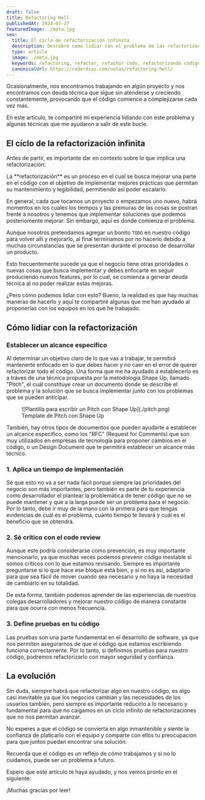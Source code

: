 ```yaml
---
draft: false
title: Refactoring Hell
publishedAt: 2024-07-27
featuredImage: ./meta.jpg
seo:
  title: El cíclo de refactorización infinita
  description: Descubre como lidiar con el problema de las refactorizaciones en el código para no caer en un ciclo infinito del cuál no puedas salir después
  type: article
  image: ./meta.jpg
  keywords: refactoring, refactor, refactor code, refactorizando código, mejorando nuestro código, software
  canonicalUrl: https://coderdiaz.com/notas/refactoring-hell/
---
```


Ocasionalmente, nos encontramos trabajando en algún proyecto y nos encontramos con deuda técnica que sigue sin atenderse y creciendo constantemente, provocando que el código comience a complejizarse cada vez más.

En este artículo, te compartiré mi experiencia lídiando con este problema y algunas técnicas que me ayudaron a salir de este bucle.

## El cíclo de la refactorización infinita

Antes de partir, es importante dar en contexto sobre lo que implica una refactorización:

<Callout class="bg-blue-50 text-ble-800 border-blue-300 leading-normal">
  La **refactorización** es un proceso en el cual se busca mejorar una parte en el código con el objetivo de implementar mejores prácticas que permitan su mantenimiento y legibilidad, permitiendo así poder escalarlo.
</Callout>

En general, cada que tocamos un proyecto o empezamos uno nuevo, habrá momentos en los cuales los tiempos y las premuras de las cosas se postran frente a nosotros y tenemos que implementar soluciones que podemos posteriomente mejorar. Sin embargo, aquí es donde comienza el problema.

Aunque nosotros pretendamos agregar un bonito `TODO` en nuestro código para volver allí y mejorarlo, al final terminamos por no hacerlo debido a muchas circunstancias que se presentan durante el proceso de desarrollar un producto.

Esto frecuentemente sucede ya que el negocio tiene otras prioridades o nuevas cosas que busca implementar y debes enfocarte en seguir produciendo nuevos features, por lo cual, se comienza a generar deuda técnica al no poder realizar estas mejoras.

¿Pero cómo podemos lidiar con esto? Bueno, la realidad es que hay muchas maneras de hacerlo y aquí te compartiré algunas que me han ayudado al proponerlas con los equipos en los que he trabajado.

## Cómo lidiar con la refactorización

### Establecer un alcance específico
Al determinar un objetivo claro de lo que vas a trabajar, te permitirá mantenerte enfocado en lo que debes hacer y no caer en el error de querer refactorizar todo el código. Una forma que me ha ayudado a establecerlo es a tráves de una técnica propuesta por la metodología Shape Up, llamado "Pitch", el cuál constituye crear un documento donde se describe el problema y la solución que se busca implementar junto con los problemas que se pueden anticipar.

<figure class="flex flex-col gap-4 not-prose md:-mx-10 my-6 md:mt-12">
  <div class="relative">
    ![Plantilla para escribir un Pitch con Shape Up](./pitch.png)
  </div>
  <figcaption class="block font-medim text-sm text-tones-500 text-center w-full">
    Template de Pitch con Shape Up
  </figcaption>
</figure>
También, hay otros tipos de documentos que pueden ayudarte a establecer un alcance específico, como los "RFC" (Request for Comments) que son muy utilizados en empresas de tecnología para proponer cambios en el código, o un Design Document que te permitirá establecer un alcance más técnico.

### 1. Aplica un tiempo de implementación
Sé que esto no va a ser nada fácil porque siempre las prioridades del negocio son más importantes, pero también es parte de tu experiencia como desarrollador el plantear la problemática de tener código que no se puede mantener y que a la larga puede ser un problema para el negocio. Por lo tanto, debe ir muy de la mano con la primera para que tengas evidencias de cuál es el problema, cuánto tiempo te llevará y cuál es el beneficio que se obtendrá.

### 2. Sé crítico con el code review
Aunque este podría considerarse como prevención, es muy importante mencionarlo, ya que muchas veces podemos prevenir código inestable si somos críticos con lo que estamos revisando. Siempre es importante preguntarse si lo que hace ese bloque está bien, y si no es así, adaptarlo para que sea fácil de mover cuando sea necesario y no haya la necesidad de cambiarlo en su totalidad.

De esta forma, también podemos aprender de las experiencias de nuestros colegas desarrolladores y mejorar nuestro código de manera constante para que ocurra con menos frecuencia.

### 3. Define pruebas en tu código
Las pruebas son una parte fundamental en el desarrollo de software, ya que nos permiten asegurarnos de que el código que estamos escribiendo funciona correctamente. Por lo tanto, si definimos pruebas para nuestro código, podremos refactorizarlo con mayor seguridad y confianza.

## La evolución
Sin duda, siempre habrá que refactorizar algo en nuestro código, es algo casi inevitable ya que los negocios cambian y las necesidades de los usuarios también, pero siempre es importante reducirlo a lo necesario y fundamental para que no caigamos en un ciclo infinito de refactorizaciones que no nos permitan avanzar.

No esperes a que el código se convierta en algo inmantenible y siente la confianza de platicarlo con el equipo y comparte con ellos tu preocupación para que juntos puedan encontrar una solución.

Recuerda que el código es un reflejo de cómo trabajamos y si no lo cuidamos, puede ser un problema a futuro.

Espero que este artículo te haya ayudado, y nos vemos pronto en el siguiente.

¡Muchas gracias por leer!